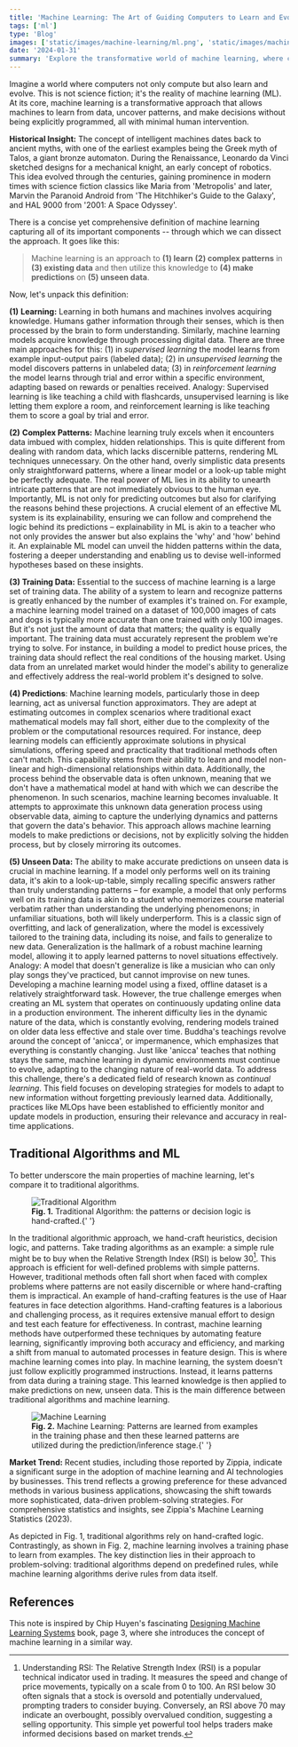 ```yaml
---
title: 'Machine Learning: The Art of Guiding Computers to Learn and Evolve'
tags: ['ml']
type: 'Blog'
images: ['static/images/machine-learning/ml.png', 'static/images/machine-learning/algo.png']
date: '2024-01-31'
summary: 'Explore the transformative world of machine learning, where computers learn from data, uncover patterns, and make decisions without explicit programming. Discover the core components of machine learning and its historical evolution.'
---
```


Imagine a world where computers not only compute but also learn and evolve. This is not science fiction; it's the reality of machine learning (ML). At its core, machine learning is a transformative approach that allows machines to learn from data, uncover patterns, and make decisions without being explicitly programmed, all with minimal human intervention.

**Historical Insight:** The concept of intelligent machines dates back to ancient myths, with one of the earliest examples being the Greek myth of Talos, a giant bronze automaton. During the Renaissance, Leonardo da Vinci sketched designs for a mechanical knight, an early concept of robotics. This idea evolved through the centuries, gaining prominence in modern times with science fiction classics like Maria from 'Metropolis' and later, Marvin the Paranoid Android from 'The Hitchhiker's Guide to the Galaxy', and HAL 9000 from '2001: A Space Odyssey'.

There is a concise yet comprehensive definition of machine learning capturing all of its important components -- through which we can dissect the approach. It goes like this:

> Machine learning is an approach to **(1) learn** **(2) complex patterns** in **(3) existing data** and then utilize this knowledge to **(4) make predictions** on **(5) unseen data**.

Now, let's unpack this definition:

**(1)** **Learning:** Learning in both humans and machines involves acquiring knowledge. Humans gather information through their senses, which is then processed by the brain to form understanding. Similarly, machine learning models acquire knowledge through processing digital data. There are three main approaches for this: (1) in _supervised learning_ the model learns from example input-output pairs (labeled data); (2) in _unsupervised learning_ the model discovers patterns in unlabeled data; (3) in _reinforcement learning_ the model learns through trial and error within a specific environment, adapting based on rewards or penalties received. Analogy: Supervised learning is like teaching a child with flashcards, unsupervised learning is like letting them explore a room, and reinforcement learning is like teaching them to score a goal by trial and error.

**(2)** **Complex Patterns:** Machine learning truly excels when it encounters data imbued with complex, hidden relationships. This is quite different from dealing with random data, which lacks discernible patterns, rendering ML techniques unnecessary. On the other hand, overly simplistic data presents only straightforward patterns, where a linear model or a look-up table might be perfectly adequate. The real power of ML lies in its ability to unearth intricate patterns that are not immediately obvious to the human eye. Importantly, ML is not only for predicting outcomes but also for clarifying the reasons behind these projections. A crucial element of an effective ML system is its explainability, ensuring we can follow and comprehend the logic behind its predictions – explainability in ML is akin to a teacher who not only provides the answer but also explains the 'why' and 'how' behind it. An explainable ML model can unveil the hidden patterns within the data, fostering a deeper understanding and enabling us to devise well-informed hypotheses based on these insights.

**(3) Training Data:** Essential to the success of machine learning is a large set of training data. The ability of a system to learn and recognize patterns is greatly enhanced by the number of examples it's trained on. For example, a machine learning model trained on a dataset of 100,000 images of cats and dogs is typically more accurate than one trained with only 100 images. But it's not just the amount of data that matters; the quality is equally important. The training data must accurately represent the problem we're trying to solve. For instance, in building a model to predict house prices, the training data should reflect the real conditions of the housing market. Using data from an unrelated market would hinder the model's ability to generalize and effectively address the real-world problem it's designed to solve.

**(4) Predictions**: Machine learning models, particularly those in deep learning, act as universal function approximators. They are adept at estimating outcomes in complex scenarios where traditional exact mathematical models may fall short, either due to the complexity of the problem or the computational resources required. For instance, deep learning models can efficiently approximate solutions in physical simulations, offering speed and practicality that traditional methods often can't match. This capability stems from their ability to learn and model non-linear and high-dimensional relationships within data. Additionally, the process behind the observable data is often unknown, meaning that we don't have a mathematical model at hand with which we can describe the phenomenon. In such scenarios, machine learning becomes invaluable. It attempts to approximate this unknown data generation process using observable data, aiming to capture the underlying dynamics and patterns that govern the data's behavior. This approach allows machine learning models to make predictions or decisions, not by explicitly solving the hidden process, but by closely mirroring its outcomes.

**(5) Unseen Data:** The ability to make accurate predictions on unseen data is crucial in machine learning. If a model only performs well on its training data, it's akin to a look-up-table, simply recalling specific answers rather than truly understanding patterns – for example, a model that only performs well on its training data is akin to a student who memorizes course material verbatim rather than understanding the underlying phenomenons; in unfamiliar situations, both will likely underperform. This is a classic sign of overfitting, and lack of generalization, where the model is excessively tailored to the training data, including its noise, and fails to generalize to new data. Generalization is the hallmark of a robust machine learning model, allowing it to apply learned patterns to novel situations effectively. Analogy: A model that doesn't generalize is like a musician who can only play songs they've practiced, but cannot improvise on new tunes. Developing a machine learning model using a fixed, offline dataset is a relatively straightforward task. However, the true challenge emerges when creating an ML system that operates on continuously updating online data in a production environment. The inherent difficulty lies in the dynamic nature of the data, which is constantly evolving, rendering models trained on older data less effective and stale over time. Buddha's teachings revolve around the concept of 'anicca', or impermanence, which emphasizes that everything is constantly changing. Just like 'anicca' teaches that nothing stays the same, machine learning in dynamic environments must continue to evolve, adapting to the changing nature of real-world data. To address this challenge, there's a dedicated field of research known as _continual learning_. This field focuses on developing strategies for models to adapt to new information without forgetting previously learned data. Additionally, practices like MLOps have been established to efficiently monitor and update models in production, ensuring their relevance and accuracy in real-time applications.

## Traditional Algorithms and ML

To better underscore the main properties of machine learning, let's compare it to traditional algorithms.

<figure>
  <Image
    src="/static/images/machine-learning/algo.png"
    alt="Traditional Algorithm"
    width={700}
    height={400}
  />
  <figcaption>
    <strong>Fig. 1.</strong> Traditional Algorithm: the patterns or decision logic is hand-crafted.{' '}
  </figcaption>
</figure>

In the traditional algorithmic approach, we hand-craft heuristics, decision logic, and patterns. Take trading algorithms as an example: a simple rule might be to buy when the Relative Strength Index (RSI) is below 30[^1]. This approach is efficient for well-defined problems with simple patterns. However, traditional methods often fall short when faced with complex problems where patterns are not easily discernible or where hand-crafting them is impractical. An example of hand-crafting features is the use of Haar features in face detection algorithms. Hand-crafting features is a laborious and challenging process, as it requires extensive manual effort to design and test each feature for effectiveness. In contrast, machine learning methods have outperformed these techniques by automating feature learning, significantly improving both accuracy and efficiency, and marking a shift from manual to automated processes in feature design. This is where machine learning comes into play. In machine learning, the system doesn't just follow explicitly programmed instructions. Instead, it learns patterns from data during a training stage. This learned knowledge is then applied to make predictions on new, unseen data. This is the main difference between traditional algorithms and machine learning.

<figure>
  <Image
    src="/static/images/machine-learning/ml.png"
    alt="Machine Learning"
    width={700}
    height={400}
  />
  <figcaption>
    <strong>Fig. 2.</strong> Machine Learning: Patterns are learned from examples in the training
    phase and then these learned patterns are utilized during the prediction/inference stage.{' '}
  </figcaption>
</figure>

**Market Trend:** Recent studies, including those reported by Zippia, indicate a significant surge in the adoption of machine learning and AI technologies by businesses. This trend reflects a growing preference for these advanced methods in various business applications, showcasing the shift towards more sophisticated, data-driven problem-solving strategies. For comprehensive statistics and insights, see Zippia's Machine Learning Statistics (2023).

As depicted in Fig. 1, traditional algorithms rely on hand-crafted logic. Contrastingly, as shown in Fig. 2, machine learning involves a training phase to learn from examples.
The key distinction lies in their approach to problem-solving: traditional algorithms depend on predefined rules, while machine learning algorithms derive rules from data itself.

## References

This note is inspired by Chip Huyen's fascinating [Designing Machine Learning Systems](https://www.oreilly.com/library/view/designing-machine-learning/9781098107956/) book, page 3, where she introduces the concept of machine learning in a similar way.

[^1]: Understanding RSI: The Relative Strength Index (RSI) is a popular technical indicator used in trading. It measures the speed and change of price movements, typically on a scale from 0 to 100. An RSI below 30 often signals that a stock is oversold and potentially undervalued, prompting traders to consider buying. Conversely, an RSI above 70 may indicate an overbought, possibly overvalued condition, suggesting a selling opportunity. This simple yet powerful tool helps traders make informed decisions based on market trends.
